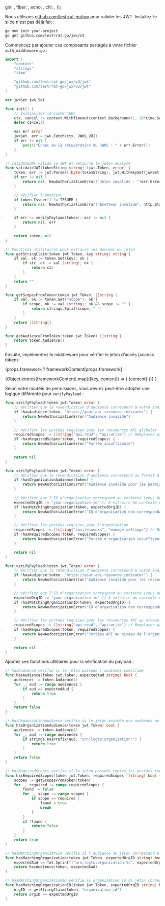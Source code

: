 

  gin: <GinValidation />,
  fiber: <FiberValidation />,
  echo: <EchoValidation />,
  chi: <ChiValidation />,
});

Nous utilisons [github.com/lestrrat-go/jwx](https://github.com/lestrrat-go/jwx) pour valider les JWT. Installez-le si ce n'est pas déjà fait :

```bash
go mod init your-project
go get github.com/lestrrat-go/jwx/v3
```

Commencez par ajouter ces composants partagés à votre fichier `auth_middleware.go` :

```go title="auth_middleware.go"
import (
    "context"
    "strings"
    "time"

    "github.com/lestrrat-go/jwx/v3/jwk"
    "github.com/lestrrat-go/jwx/v3/jwt"
)

var jwkSet jwk.Set

func init() {
    // Initialiser le cache JWKS
    ctx, cancel := context.WithTimeout(context.Background(), 10*time.Second)
    defer cancel()

    var err error
    jwkSet, err = jwk.Fetch(ctx, JWKS_URI)
    if err != nil {
        panic("Échec de la récupération du JWKS : " + err.Error())
    }
}

// validateJWT valide le JWT et retourne le jeton analysé
func validateJWT(tokenString string) (jwt.Token, error) {
    token, err := jwt.Parse([]byte(tokenString), jwt.WithKeySet(jwkSet))
    if err != nil {
        return nil, NewAuthorizationError("Jeton invalide : "+err.Error(), http.StatusUnauthorized)
    }

    // Vérifier l'émetteur
    if token.Issuer() != ISSUER {
        return nil, NewAuthorizationError("Émetteur invalide", http.StatusUnauthorized)
    }

    if err := verifyPayload(token); err != nil {
        return nil, err
    }

    return token, nil
}

// Fonctions utilitaires pour extraire les données du jeton
func getStringClaim(token jwt.Token, key string) string {
    if val, ok := token.Get(key); ok {
        if str, ok := val.(string); ok {
            return str
        }
    }
    return ""
}

func getScopesFromToken(token jwt.Token) []string {
    if val, ok := token.Get("scope"); ok {
        if scope, ok := val.(string); ok && scope != "" {
            return strings.Split(scope, " ")
        }
    }
    return []string{}
}

func getAudienceFromToken(token jwt.Token) []string {
    return token.Audience()
}
```

Ensuite, implémentez le middleware pour vérifier le jeton d’accès (access token) :

{props.framework
? frameworkContent[props.framework]
:

<Tabs groupId="api-framework">
  {Object.entries(frameworkContent).map(([key, content]) => (
    <TabItem key={key} value={key} label={getFrameworkName(key)}>
      {content}
    </TabItem>
  ))}
</Tabs>
}

Selon votre modèle de permissions, vous devrez peut-être adopter une logique différente pour `verifyPayload` :

<Tabs groupId="permission-models">
<TabItem value="global-api-resources" label="Ressources API globales">

```go title="auth_middleware.go"
func verifyPayload(token jwt.Token) error {
    // Vérifier que la revendication d'audience correspond à votre indicateur de ressource API
    if !hasAudience(token, "https://your-api-resource-indicator") {
        return NewAuthorizationError("Audience invalide")
    }

    // Vérifier les portées requises pour les ressources API globales
    requiredScopes := []string{"api:read", "api:write"} // Remplacez par vos portées requises
    if !hasRequiredScopes(token, requiredScopes) {
        return NewAuthorizationError("Portée insuffisante")
    }

    return nil
}
```

</TabItem>
<TabItem value="organization-permissions" label="Permissions d’organisation (hors API)">

```go title="auth_middleware.go"
func verifyPayload(token jwt.Token) error {
    // Vérifier que la revendication d'audience correspond au format d'organisation
    if !hasOrganizationAudience(token) {
        return NewAuthorizationError("Audience invalide pour les permissions d'organisation")
    }

    // Vérifier que l'ID d'organisation correspond au contexte (vous devrez peut-être l'extraire du contexte de la requête)
    expectedOrgID := "your-organization-id" // À extraire du contexte de la requête
    if !hasMatchingOrganization(token, expectedOrgID) {
        return NewAuthorizationError("ID d'organisation non correspondant")
    }

    // Vérifier les portées requises pour l'organisation
    requiredScopes := []string{"invite:users", "manage:settings"} // Remplacez par vos portées requises
    if !hasRequiredScopes(token, requiredScopes) {
        return NewAuthorizationError("Portée d'organisation insuffisante")
    }

    return nil
}
```

</TabItem>
<TabItem value="organization-level-api-resources" label="Ressources API au niveau de l’organisation">

```go title="auth_middleware.go"
func verifyPayload(token jwt.Token) error {
    // Vérifier que la revendication d'audience correspond à votre indicateur de ressource API
    if !hasAudience(token, "https://your-api-resource-indicator") {
        return NewAuthorizationError("Audience invalide pour les ressources API au niveau de l'organisation")
    }

    // Vérifier que l'ID d'organisation correspond au contexte (vous devrez peut-être l'extraire du contexte de la requête)
    expectedOrgID := "your-organization-id" // À extraire du contexte de la requête
    if !hasMatchingOrganizationID(token, expectedOrgID) {
        return NewAuthorizationError("ID d'organisation non correspondant")
    }

    // Vérifier les portées requises pour les ressources API au niveau de l'organisation
    requiredScopes := []string{"api:read", "api:write"} // Remplacez par vos portées requises
    if !hasRequiredScopes(token, requiredScopes) {
        return NewAuthorizationError("Portées API au niveau de l'organisation insuffisantes")
    }

    return nil
}
```

</TabItem>
</Tabs>

Ajoutez ces fonctions utilitaires pour la vérification du payload :

```go title="auth_middleware.go"
// hasAudience vérifie si le jeton possède l'audience spécifiée
func hasAudience(token jwt.Token, expectedAud string) bool {
    audiences := token.Audience()
    for _, aud := range audiences {
        if aud == expectedAud {
            return true
        }
    }
    return false
}

// hasOrganizationAudience vérifie si le jeton possède une audience au format organisation
func hasOrganizationAudience(token jwt.Token) bool {
    audiences := token.Audience()
    for _, aud := range audiences {
        if strings.HasPrefix(aud, "urn:logto:organization:") {
            return true
        }
    }
    return false
}

// hasRequiredScopes vérifie si le jeton possède toutes les portées requises
func hasRequiredScopes(token jwt.Token, requiredScopes []string) bool {
    scopes := getScopesFromToken(token)
    for _, required := range requiredScopes {
        found := false
        for _, scope := range scopes {
            if scope == required {
                found = true
                break
            }
        }
        if !found {
            return false
        }
    }
    return true
}

// hasMatchingOrganization vérifie si l'audience du jeton correspond à l'organisation attendue
func hasMatchingOrganization(token jwt.Token, expectedOrgID string) bool {
    expectedAud := fmt.Sprintf("urn:logto:organization:%s", expectedOrgID)
    return hasAudience(token, expectedAud)
}

// hasMatchingOrganizationID vérifie si organization_id du jeton correspond à celui attendu
func hasMatchingOrganizationID(token jwt.Token, expectedOrgID string) bool {
    orgID := getStringClaim(token, "organization_id")
    return orgID == expectedOrgID
}
```
